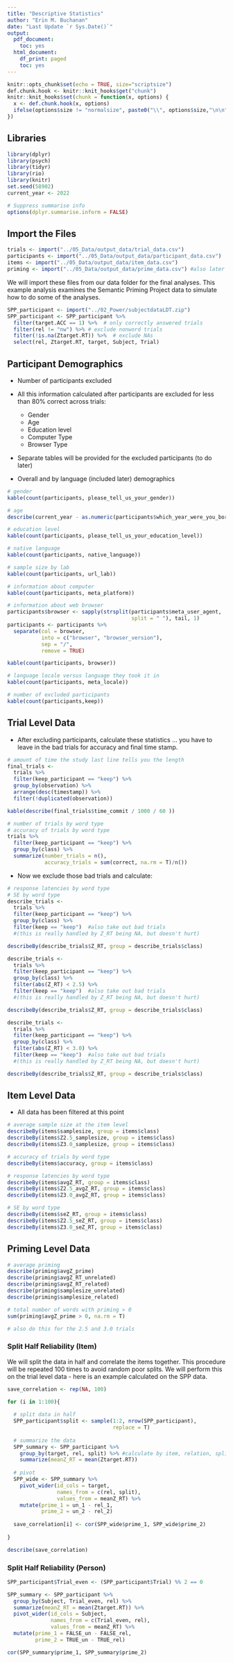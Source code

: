 ```yaml
---
title: "Descriptive Statistics"
author: "Erin M. Buchanan"
date: "Last Update `r Sys.Date()`"
output:
  pdf_document:
    toc: yes
  html_document:
    df_print: paged
    toc: yes
---
```


```r
knitr::opts_chunk$set(echo = TRUE, size="scriptsize")
def.chunk.hook <- knitr::knit_hooks$get("chunk")
knitr::knit_hooks$set(chunk = function(x, options) {
  x <- def.chunk.hook(x, options)
  ifelse(options$size != "normalsize", paste0("\\", options$size,"\n\n", x, "\n\n \\normalsize"), x)
})
```

## Libraries

```r
library(dplyr)
library(psych)
library(tidyr)
library(rio)
library(knitr)
set.seed(58902)
current_year <- 2022

# Suppress summarise info
options(dplyr.summarise.inform = FALSE)
```

## Import the Files

```r
trials <- import("../05_Data/output_data/trial_data.csv")
participants <- import("../05_Data/output_data/participant_data.csv")
items <- import("../05_Data/output_data/item_data.csv")
priming <- import("../05_Data/output_data/prime_data.csv") #also later for 2.5 and 3.0
```

We will import these files from our data folder for the final analyses. This example analysis examines the Semantic Priming Project data to simulate how to do some of the analyses.

```r
SPP_participant <- import("../02_Power/subjectdataLDT.zip")
SPP_participant <- SPP_participant %>% 
  filter(target.ACC == 1) %>%  # only correctly answered trials
  filter(rel != "nw") %>% # exclude nonword trials 
  filter(!is.na(Ztarget.RT)) %>%  # exclude NAs
  select(rel, Ztarget.RT, target, Subject, Trial)
```

## Participant Demographics

- Number of participants excluded 
- All this information calculated after participants are excluded for less than 80% correct across trials: 

  - Gender 
  - Age
  - Education level
  - Computer Type
  - Browser Type

- Separate tables will be provided for the excluded participants (to do later)
- Overall and by language (included later) demographics

```r
# gender
kable(count(participants, please_tell_us_your_gender))

# age
describe(current_year - as.numeric(participants$which_year_were_you_born), na.rm = T)

# education level
kable(count(participants, please_tell_us_your_education_level))

# native language
kable(count(participants, native_language))

# sample size by lab
kable(count(participants, url_lab))

# information about computer
kable(count(participants, meta_platform))

# information about web browser
participants$browser <- sapply(strsplit(participants$meta_user_agent, 
                                        split = " "), tail, 1)
participants <- participants %>% 
  separate(col = browser,
           into = c("browser", "browser_version"),
           sep = "/", 
           remove = TRUE)

kable(count(participants, browser))

# language locale versus language they took it in 
kable(count(participants, meta_locale))

# number of excluded participants
kable(count(participants,keep))
```

## Trial Level Data

- After excluding participants, calculate these statistics ... you have to leave in the bad trials for accuracy and final time stamp.

```r
# amount of time the study last line tells you the length
final_trials <- 
  trials %>% 
  filter(keep_participant == "keep") %>% 
  group_by(observation) %>% 
  arrange(desc(timestamp)) %>% 
  filter(!duplicated(observation)) 

kable(describe(final_trials$time_commit / 1000 / 60 ))

# number of trials by word type 
# accuracy of trials by word type
trials %>% 
  filter(keep_participant == "keep") %>% 
  group_by(class) %>% 
  summarize(number_trials = n(), 
            accuracy_trials = sum(correct, na.rm = T)/n())
```

- Now we exclude those bad trials and calculate: 

```r
# response latencies by word type 
# SE by word type
describe_trials <- 
  trials %>% 
  filter(keep_participant == "keep") %>% 
  group_by(class) %>% 
  filter(keep == "keep")  #also take out bad trials 
  #(this is really handled by Z_RT being NA, but doesn't hurt)

describeBy(describe_trials$Z_RT, group = describe_trials$class)

describe_trials <- 
  trials %>% 
  filter(keep_participant == "keep") %>% 
  group_by(class) %>% 
  filter(abs(Z_RT) < 2.5) %>% 
  filter(keep == "keep")  #also take out bad trials 
  #(this is really handled by Z_RT being NA, but doesn't hurt)

describeBy(describe_trials$Z_RT, group = describe_trials$class)

describe_trials <- 
  trials %>% 
  filter(keep_participant == "keep") %>% 
  group_by(class) %>% 
  filter(abs(Z_RT) < 3.0) %>% 
  filter(keep == "keep")  #also take out bad trials 
  #(this is really handled by Z_RT being NA, but doesn't hurt)

describeBy(describe_trials$Z_RT, group = describe_trials$class)
```

## Item Level Data

- All data has been filtered at this point

```r
# average sample size at the item level
describeBy(items$samplesize, group = items$class)
describeBy(items$Z2.5_samplesize, group = items$class)
describeBy(items$Z3.0_samplesize, group = items$class)

# accuracy of trials by word type
describeBy(items$accuracy, group = items$class)

# response latencies by word type 
describeBy(items$avgZ_RT, group = items$class)
describeBy(items$Z2.5_avgZ_RT, group = items$class)
describeBy(items$Z3.0_avgZ_RT, group = items$class)

# SE by word type 
describeBy(items$seZ_RT, group = items$class)
describeBy(items$Z2.5_seZ_RT, group = items$class)
describeBy(items$Z3.0_seZ_RT, group = items$class)
```

## Priming Level Data

```r
# average priming 
describe(priming$avgZ_prime)
describe(priming$avgZ_RT_unrelated)
describe(priming$avgZ_RT_related)
describe(priming$samplesize_unrelated)
describe(priming$samplesize_related)

# total number of words with priming > 0 
sum(priming$avgZ_prime > 0, na.rm = T)

# also do this for the 2.5 and 3.0 trials 
```

### Split Half Reliability (Item)

We will split the data in half and correlate the items together. This procedure will be repeated 100 times to avoid random poor splits. We will perform this on the trial level data - here is an example calculated on the SPP data. 

```r
save_correlation <- rep(NA, 100)

for (i in 1:100){
  
  # split data in half
  SPP_participant$split <- sample(1:2, nrow(SPP_participant), 
                                  replace = T) 
  
  # summarize the data 
  SPP_summary <- SPP_participant %>% 
    group_by(target, rel, split) %>% #calculate by item, relation, split
    summarize(meanZ_RT = mean(Ztarget.RT))
  
  # pivot
  SPP_wide <- SPP_summary %>% 
    pivot_wider(id_cols = target, 
                names_from = c(rel, split), 
                values_from = meanZ_RT) %>% 
    mutate(prime_1 = un_1 - rel_1, 
           prime_2 = un_2 - rel_2)
  
  save_correlation[i] <- cor(SPP_wide$prime_1, SPP_wide$prime_2)
  
}

describe(save_correlation)
```

### Split Half Reliability (Person)

```r
SPP_participant$Trial_even <- (SPP_participant$Trial) %% 2 == 0

SPP_summary <- SPP_participant %>% 
  group_by(Subject, Trial_even, rel) %>% 
  summarize(meanZ_RT = mean(Ztarget.RT)) %>% 
  pivot_wider(id_cols = Subject,
              names_from = c(Trial_even, rel),
              values_from = meanZ_RT) %>% 
  mutate(prime_1 = FALSE_un - FALSE_rel,
         prime_2 = TRUE_un - TRUE_rel)

cor(SPP_summary$prime_1, SPP_summary$prime_2)
```



